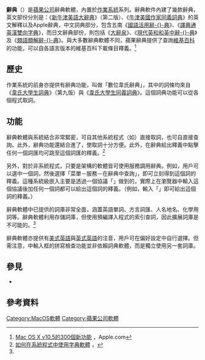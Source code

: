 {{NoteTA
|G1=Apple
}}
{{Infobox Software
|name = 辭典
|name_ol=Dictionary
|logo = [[File:AppleDicLogo.png|64px]]
|screenshot = [[File:AppleDicShot.png|220px]]
|caption = 辭典軟體運行在{{lang|en|[[Mac_OS_X_Snow_Leopard|Mac OS X v10.6 Snow Leopard]]}}下
|author = [[蘋果公司|蘋果公司]]
|developer =
|released =
|latest release version = 2.3.0
|latest release date = 2018年8月18日
|latest preview version =
|latest preview date =
|operating system = {{lang|en|[[Mac_OS_X|Mac OS X]]}}
|platform =
|language = 多語種
|genre = 辭典軟體
|license = 封閉原始碼
|website = http://www.apple.com/macosx/
}}
'''辭典'''（{{lang-en|Dictionary}}）是[[蘋果公司|蘋果公司]]辭典軟體，內置於[[作業系統|作業系統]]{{lang|en|[[Mac_OS_X|Mac OS X]]}}系列。辭典軟件內建了幾款辭典，英文部份分別是：《[[新牛津美語大辭典|新牛津美語大辭典]]》（第二版）、《[[牛津美國作家同義詞典|牛津美國作家同義詞典]]》的英文解釋以及Apple辭典，中文詞典部分，包含五南《[[國語活用辭典|國語活用辭-{}-典]]》、《[[譯典通英漢雙向字典|譯典通英漢雙向字典]]》，而日文辭典部份，則包括《[[大辭泉|大辭泉]]》、《[[現代英和和英中辭典|現代英和和英中辭-{}-典]]》及《[[類語類解辭典|類語類解辭-{}-典]]》。與大多數辭典軟體不同，蘋果辭典提供了查詢[[維基百科|維基百科]]的功能，可以自各語言版本的維基百科下載條目釋義。<ref name="feature300">[http://www.apple.com/macosx/features/300.html#dictionary <font lang=en>Mac OS X v10.5</font>的300個新功能] {{Wayback|url=http://www.apple.com/macosx/features/300.html#dictionary |date=20081215210759 }}，<font lang=en>Apple.com</font></ref>

==歷史==
{{lang|en|OS X}}作業系統的前身{{lang|en|OPENSTEP}}亦提供有辭典功能，叫做「數位韋氏辭典」，其中的詞條均來自《[[韋氏大學生詞典|韋氏大學生詞典]]》（第九版）與《[[韋氏大學生同義詞典|韋氏大學生同義詞典]]》。這個詞典功能可以從各個程式取詞。

==功能==
辭典軟體與系統結合非常緊密，可自其他系統程式（如{{lang|en|[[Safari|Safari]]}}）直接取詞，也可自{{lang|en|[[Spotlight|Spotlight]]}}直接查詢。此外，辭典功能還結合進了{{lang|en|[[Dashboard|Dashboard]]}}，使取詞十分方便。此外，在辭典給出釋義中點擊任何一個詞匯均可跳至這個詞匯的釋義。<ref>[http://gizmodo.com/gadgets/software/apple-os-xs-built-in-dictionary-198888.php 如何在系統程式中使用字典軟體] {{Wayback|url=http://gizmodo.com/gadgets/software/apple-os-xs-built-in-dictionary-198888.php |date=20071216001709 }}，{{lang|en|Gizmodo.com}}</ref>

另外，對於非系統程式，只要是{{lang|en|[[Cocoa|Cocoa]]}}架構的軟體皆可使用服務調用辭典。例如，用戶可以選中一個詞，然後選擇「菜單－服務－在辭典中查詢」，即可立刻得到這個詞的釋義。這種系統級嵌入主要是透過一個協議「{{lang|en|dict:///}}」做到的，實際上在瀏覽器中輸入這個協議後加任何一個詞都可以給出這個詞的釋義。（例如，輸入「{{lang|en|dict:///wiki}}」即可給出{{lang|en|wiki}}這個詞的釋義。）

辭典軟體中已提供的詞庫非常全面，涵蓋英語單詞、方言詞匯、人名地名、化學用詞等。辭典軟體利用{{lang|en|[[XML|XML]]}}存儲詞庫，但使用預編譯入程式的索引查詞，因此擴展詞庫是不可能的。<ref name="feature300" />

辭典軟體亦提供有[[美式英語|美式英語]]與[[英式英語|英式英語]]的注音，用戶可在偏好設定中自行選擇。但需注意，{{lang|en|Mac OS X}}中輸入框的拼寫檢查功能並非依賴詞典軟體，而是獨立使用另一套詞庫。

==參見==
*{{lang|en|[[OS_X|OS X]]}}

==參考資料==
{{Translation/Ref|en|Dictionary (software)|174733254}}
{{reflist}}

{{Mac OS X}}

[[Category:MacOS軟體|Category:MacOS軟體]]
[[Category:蘋果公司軟體|Category:蘋果公司軟體]]